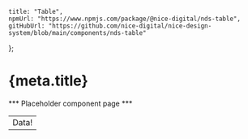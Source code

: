 
	title: "Table",
	npmUrl: "https://www.npmjs.com/package/@nice-digital/nds-table",
	gitHubUrl: "https://github.com/nice-digital/nice-design-system/blob/main/components/nds-table"
};

# {meta.title}

*** Placeholder component page ***

<Table><tr><td>Data!</td></tr></Table>

